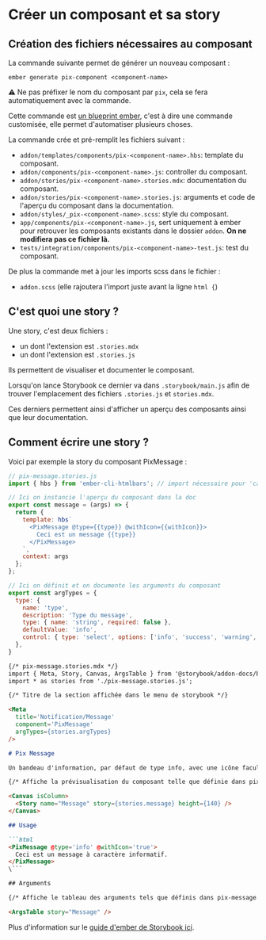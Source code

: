 
<Meta title='Développement/Créer un composant' />

# Créer un composant et sa story

## Création des fichiers nécessaires au composant

La commande suivante permet de générer un nouveau composant :

```shell
ember generate pix-component <component-name>
```

⚠️ Ne pas préfixer le nom du composant par `pix`, cela se fera automatiquement avec la commande.

Cette commande est [un blueprint ember](https://cli.emberjs.com/release/advanced-use/blueprints/), c'est à dire une
commande customisée, elle permet d'automatiser plusieurs choses.

La commande crée et pré-remplit les fichiers suivant :
* `addon/templates/components/pix-<component-name>.hbs`: template du composant.
* `addon/components/pix-<component-name>.js`: controller du composant.
* `addon/stories/pix-<component-name>.stories.mdx`: documentation du composant.
* `addon/stories/pix-<component-name>.stories.js`: arguments et code de l'aperçu du composant dans la documentation.
* `addon/styles/_pix-<component-name>.scss`: style du composant.
* `app/components/pix-<component-name>.js`, sert uniquement à ember pour retrouver les composants existants dans le dossier `addon`. **On ne modifiera pas ce fichier là.**
* `tests/integration/components/pix-<component-name>-test.js`: test du composant.

De plus la commande met à jour les imports scss dans le fichier :
* `addon.scss` (elle rajoutera l'import juste avant la ligne `html {`)

## C'est quoi une story ?

Une story, c'est deux fichiers :
- un dont l'extension est `.stories.mdx`
- un dont l'extension est `.stories.js`

Ils permettent de visualiser et documenter le composant.

Lorsqu'on lance Storybook ce dernier va dans `.storybook/main.js` afin de trouver l'emplacement des fichiers `.stories.js`
et `stories.mdx`.

Ces derniers permettent ainsi d'afficher un aperçu des composants ainsi que leur documentation.

## Comment écrire une story ?

Voici par exemple la story du composant PixMessage :

```javascript
// pix-message.stories.js
import { hbs } from 'ember-cli-htmlbars'; // import nécessaire pour 'canvasContent'

// Ici on instancie l'aperçu du composant dans la doc
export const message = (args) => {
  return {
    template: hbs`
      <PixMessage @type={{type}} @withIcon={{withIcon}}>
        Ceci est un message {{type}}
      </PixMessage>
    `,
    context: args
  };
};

// Ici on définit et on documente les arguments du composant
export const argTypes = {
  type: {
    name: 'type',
    description: 'Type du message',
    type: { name: 'string', required: false },
    defaultValue: 'info',
    control: { type: 'select', options: ['info', 'success', 'warning', 'alert'] },
  },
}
```

```markdown
{/* pix-message.stories.mdx */}
import { Meta, Story, Canvas, ArgsTable } from '@storybook/addon-docs/blocks';
import * as stories from './pix-message.stories.js';

{/* Titre de la section affichée dans le menu de storybook */}

<Meta
  title='Notification/Message'
  component='PixMessage'
  argTypes={stories.argTypes}
/>

# Pix Message

Un bandeau d'information, par défaut de type info, avec une icône facultative.

{/* Affiche la prévisualisation du composant telle que définie dans pix-message.stories.js */}

<Canvas isColumn>
  <Story name="Message" story={stories.message} height={140} />
</Canvas>

## Usage

```html
<PixMessage @type='info' @withIcon='true'>
  Ceci est un message à caractère informatif.
</PixMessage>
\```

## Arguments

{/* Affiche le tableau des arguments tels que définis dans pix-message.stories.js */}

<ArgsTable story="Message" />

```

Plus d'information sur le [guide d'ember de Storybook ici](https://storybook.js.org/docs/guides/guide-ember/).
